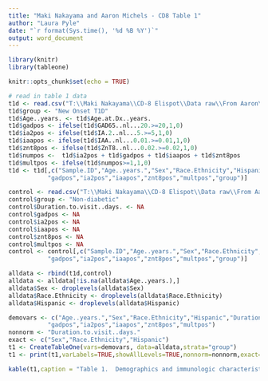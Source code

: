 ```yaml
---
title: "Maki Nakayama and Aaron Michels - CD8 Table 1"
author: "Laura Pyle"
date: "`r format(Sys.time(), '%d %B %Y')`"
output: word_document
---
```


```r
library(knitr)
library(tableone)

knitr::opts_chunk$set(echo = TRUE)

# read in table 1 data
t1d <- read.csv("T:\\Maki Nakayama\\CD-8 Elispot\\Data raw\\From Aaron\\CD8 Elispot Data 03172020 T1D.csv")
t1d$group <- "New Onset T1D"
t1d$Age..years. <- t1d$Age.at.Dx..years.
t1d$gadpos <- ifelse(t1d$GAD65..nl...20.>=20,1,0)
t1d$ia2pos <- ifelse(t1d$IA.2..nl...5.>=5,1,0)
t1d$iaapos <- ifelse(t1d$IAA..nl...0.01.>=0.01,1,0)
t1d$znt8pos <- ifelse(t1d$ZnT8..nl...0.02.>=0.02,1,0)
t1d$numpos <-  t1d$ia2pos + t1d$gadpos + t1d$iaapos + t1d$znt8pos
t1d$multpos <- ifelse(t1d$numpos>=1,1,0)
t1d <- t1d[,c("Sample.ID","Age..years.","Sex","Race.Ethnicity","Hispanic","Duration.to.visit..days.",
           "gadpos","ia2pos","iaapos","znt8pos","multpos","group")]

control <- read.csv("T:\\Maki Nakayama\\CD-8 Elispot\\Data raw\\From Aaron\\CD8 Elispot Data 03172020 Control.csv")
control$group <- "Non-diabetic"
control$Duration.to.visit..days. <- NA
control$gadpos <- NA
control$ia2pos <- NA
control$iaapos <- NA
control$znt8pos <- NA
control$multpos <- NA
control <- control[,c("Sample.ID","Age..years.","Sex","Race.Ethnicity","Hispanic","Duration.to.visit..days.",
           "gadpos","ia2pos","iaapos","znt8pos","multpos","group")]

alldata <- rbind(t1d,control)
alldata <- alldata[!is.na(alldata$Age..years.),]
alldata$Sex <- droplevels(alldata$Sex)
alldata$Race.Ethnicity <- droplevels(alldata$Race.Ethnicity)
alldata$Hispanic <- droplevels(alldata$Hispanic)

demovars <- c("Age..years.","Sex","Race.Ethnicity","Hispanic","Duration.to.visit..days.",
           "gadpos","ia2pos","iaapos","znt8pos","multpos")
nonnorm <- "Duration.to.visit..days."
exact <- c("Sex","Race.Ethnicity","Hispanic")
t1 <- CreateTableOne(vars=demovars, data=alldata,strata="group")
t1 <- print(t1,varLabels=TRUE,showAllLevels=TRUE,nonnorm=nonnorm,exact=exact)


```


```r
kable(t1,caption = "Table 1.  Demographics and immunologic characteristics.")
```

